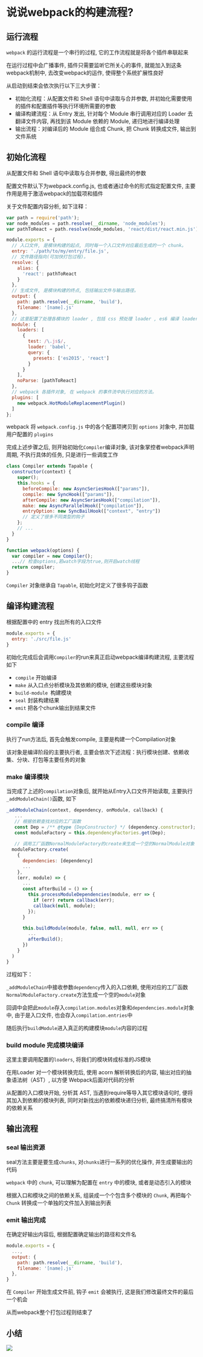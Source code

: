 # 说说webpack的构建流程?

## 运行流程

`webpack` 的运行流程是一个串行的过程, 它的工作流程就是将各个插件串联起来

在运行过程中会广播事件, 插件只需要监听它所关心的事件, 就能加入到这条webpack机制中, 去改变webpack的运作, 使得整个系统扩展性良好

从启动到结束会依次执行以下三大步骤：

- 初始化流程：从配置文件和 Shell 语句中读取与合并参数, 并初始化需要使用的插件和配置插件等执行环境所需要的参数
- 编译构建流程：从 Entry 发出, 针对每个 Module 串行调用对应的 Loader 去翻译文件内容, 再找到该 Module 依赖的 Module, 递归地进行编译处理
- 输出流程：对编译后的 Module 组合成 Chunk, 把 Chunk 转换成文件, 输出到文件系统

## 初始化流程

从配置文件和 Shell 语句中读取与合并参数, 得出最终的参数

配置文件默认下为webpack.config.js, 也或者通过命令的形式指定配置文件, 主要作用是用于激活webpack的加载项和插件

关于文件配置内容分析, 如下注释：

```js showLineNumbers copy
var path = require('path');
var node_modules = path.resolve(__dirname, 'node_modules');
var pathToReact = path.resolve(node_modules, 'react/dist/react.min.js');

module.exports = {
  // 入口文件, 是模块构建的起点, 同时每一个入口文件对应最后生成的一个 chunk。
  entry: './path/to/my/entry/file.js', 
  // 文件路径指向(可加快打包过程)。
  resolve: {
    alias: {
      'react': pathToReact
    }
  },
  // 生成文件, 是模块构建的终点, 包括输出文件与输出路径。
  output: {
    path: path.resolve(__dirname, 'build'),
    filename: '[name].js'
  },
  // 这里配置了处理各模块的 loader , 包括 css 预处理 loader , es6 编译 loader, 图片处理 loader。
  module: {
    loaders: [
      {
        test: /\.js$/,
        loader: 'babel',
        query: {
          presets: ['es2015', 'react']
        }
      }
    ],
    noParse: [pathToReact]
  },
  // webpack 各插件对象, 在 webpack 的事件流中执行对应的方法。
  plugins: [
    new webpack.HotModuleReplacementPlugin()
  ]
};
```

webpack 将 `webpack.config.js` 中的各个配置项拷贝到 `options` 对象中, 并加载用户配置的 `plugins`

完成上述步骤之后, 则开始初始化`Compiler`编译对象, 该对象掌控者webpack声明周期, 不执行具体的任务, 只是进行一些调度工作

```js showLineNumbers copy
class Compiler extends Tapable {
  constructor(context) {
    super();
    this.hooks = {
      beforeCompile: new AsyncSeriesHook(["params"]),
      compile: new SyncHook(["params"]),
      afterCompile: new AsyncSeriesHook(["compilation"]),
      make: new AsyncParallelHook(["compilation"]),
      entryOption: new SyncBailHook(["context", "entry"])
      // 定义了很多不同类型的钩子
    };
    // ...
  }
}

function webpack(options) {
  var compiler = new Compiler();
  ...// 检查options,若watch字段为true,则开启watch线程
  return compiler;
}
```

`Compiler` 对象继承自 `Tapable`, 初始化时定义了很多钩子函数

## 编译构建流程

根据配置中的 entry 找出所有的入口文件

```js showLineNumbers copy
module.exports = {
  entry: './src/file.js'
}
```

初始化完成后会调用`Compiler`的run来真正启动webpack编译构建流程, 主要流程如下

- `compile` 开始编译
- `make` 从入口点分析模块及其依赖的模块, 创建这些模块对象
- `build-module `构建模块
- `seal` 封装构建结果
- `emit` 把各个chunk输出到结果文件

### compile 编译

执行了run方法后, 首先会触发compile, 主要是构建一个Compilation对象

该对象是编译阶段的主要执行者, 主要会依次下述流程：执行模块创建、依赖收集、分块、打包等主要任务的对象

### make 编译模块

当完成了上述的`compilation`对象后, 就开始从Entry入口文件开始读取, 主要执行`_addModuleChain()`函数, 如下

```js showLineNumbers copy
_addModuleChain(context, dependency, onModule, callback) {
   ...
   // 根据依赖查找对应的工厂函数
   const Dep = /** @type {DepConstructor} */ (dependency.constructor);
   const moduleFactory = this.dependencyFactories.get(Dep);
   
   // 调用工厂函数NormalModuleFactory的create来生成一个空的NormalModule对象
  moduleFactory.create(
    {
      dependencies: [dependency]
      ...
    },
    (err, module) => {
      ...
      const afterBuild = () => {
        this.processModuleDependencies(module, err => {
          if (err) return callback(err);
          callback(null, module);
        });
      }

      this.buildModule(module, false, null, null, err => {
        ...
        afterBuild();
      })
    }
  )
}
```

过程如下：

`_addModuleChain`中接收参数`dependency`传入的入口依赖, 使用对应的工厂函数`NormalModuleFactory.create`方法生成一个空的`module`对象

回调中会把此`module`存入`compilation.modules`对象和`dependencies.module`对象中, 由于是入口文件, 也会存入`compilation.entries`中

随后执行`buildModule`进入真正的构建模块`module`内容的过程

### build module 完成模块编译

这里主要调用配置的`loaders`, 将我们的模块转成标准的JS模块

在用Loader 对一个模块转换完后, 使用 acorn 解析转换后的内容, 输出对应的抽象语法树（AST）, 以方便 Webpack后面对代码的分析

从配置的入口模块开始, 分析其 AST, 当遇到require等导入其它模块语句时, 便将其加入到依赖的模块列表, 同时对新找出的依赖模块递归分析, 最终搞清所有模块的依赖关系

## 输出流程

### seal 输出资源

seal方法主要是要生成`chunks`, 对`chunks`进行一系列的优化操作, 并生成要输出的代码

`webpack` 中的 `chunk`, 可以理解为配置在 `entry` 中的模块, 或者是动态引入的模块

根据入口和模块之间的依赖关系, 组装成一个个包含多个模块的 `Chunk`, 再把每个 `Chunk` 转换成一个单独的文件加入到输出列表

### emit 输出完成

在确定好输出内容后, 根据配置确定输出的路径和文件名

```js showLineNumbers copy
module.exports = {
  ...,
  output: {
    path: path.resolve(__dirname, 'build'),
    filename: '[name].js'
  },
}
```

在 `Compiler` 开始生成文件前, 钩子 `emit` 会被执行, 这是我们修改最终文件的最后一个机会

从而webpack整个打包过程则结束了

## 小结

![](https://static.vue-js.com/d77fc560-a658-11eb-85f6-6fac77c0c9b3.png)
